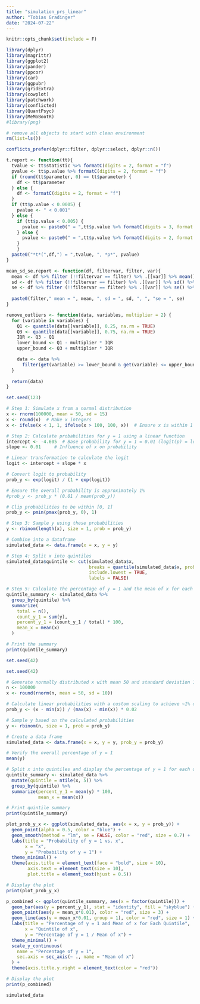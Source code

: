 ```yaml
---
title: "simulation_prs_linear"
author: "Tobias Gradinger"
date: "2024-07-22"
---
```


```r
knitr::opts_chunk$set(include = F)
```

```r
library(dplyr)
library(magrittr)
library(ggplot2)
library(pander)
library(ppcor)
library(car)
library(ggpubr)
library(gridExtra)
library(cowplot)
library(patchwork)
library(conflicted)
library(QuantPsyc)
library(MeMoBootR)
#library(png)
```

```r
# remove all objects to start with clean environment
rm(list=ls())
```

```r
conflicts_prefer(dplyr::filter, dplyr::select, dplyr::n())
```

```r
t.report <- function(tt){
  tvalue <- tt$statistic %>% formatC(digits = 2, format = "f")
  pvalue <- tt$p.value %>% formatC(digits = 2, format = "f")
  if (round(tt$parameter, 0) == tt$parameter) {
    df <- tt$parameter
  } else {
    df <- formatC(digits = 2, format = "f")
  }
  if (tt$p.value < 0.0005) {
    pvalue <- " < 0.001" 
  } else { 
    if (tt$p.value < 0.005) {
      pvalue <- paste0(" = ",tt$p.value %>% formatC(digits = 3, format = "f"))
    } else {
      pvalue <- paste0(" = ",tt$p.value %>% formatC(digits = 2, format = "f"))
    }
    } 
  paste0("*t*(",df,") = ",tvalue, ", *p*", pvalue)
}

mean_sd_se.report <- function(df, filtervar, filter, var){
  mean <- df %>% filter (!!filtervar == filter) %>% .[[var]] %>% mean() %>% round(2)
  sd <- df %>% filter (!!filtervar == filter) %>% .[[var]] %>% sd() %>% round(2)
  se <- df %>% filter (!!filtervar == filter) %>% .[[var]] %>% se() %>% round(2)
  
  paste0(filter," mean = ", mean, ", sd = ", sd, ", ", "se = ", se)
}

remove_outliers <- function(data, variables, multiplier = 2) {
  for (variable in variables) {
    Q1 <- quantile(data[[variable]], 0.25, na.rm = TRUE)
    Q3 <- quantile(data[[variable]], 0.75, na.rm = TRUE)
    IQR <- Q3 - Q1
    lower_bound <- Q1 - multiplier * IQR
    upper_bound <- Q3 + multiplier * IQR

    data <- data %>%
      filter(get(variable) >= lower_bound & get(variable) <= upper_bound)
  }
  
  return(data)
}
```

```r
set.seed(123)

# Step 1: Simulate x from a normal distribution
x <- rnorm(100000, mean = 50, sd = 15)
x <- round(x)  # Make x integers
x <- ifelse(x < 1, 1, ifelse(x > 100, 100, x))  # Ensure x is within 1 to 100

# Step 2: Calculate probabilities for y = 1 using a linear function
intercept <- -4.605  # Base probability for y = 1 = 0.01 (logit(p) = log(p/1-p)) = -4.605
slope <- 0.01     # Influence of x on probability

# Linear transformation to calculate the logit
logit <- intercept + slope * x

# Convert logit to probability
prob_y <- exp(logit) / (1 + exp(logit))

# Ensure the overall probability is approximately 1%
#prob_y <- prob_y * (0.01 / mean(prob_y))

# Clip probabilities to be within [0, 1]
prob_y <- pmin(pmax(prob_y, 0), 1)

# Step 3: Sample y using these probabilities
y <- rbinom(length(x), size = 1, prob = prob_y)

# Combine into a dataframe
simulated_data <- data.frame(x = x, y = y)

# Step 4: Split x into quintiles
simulated_data$quintile <- cut(simulated_data$x, 
                               breaks = quantile(simulated_data$x, probs = seq(0, 1, by = 0.1)), 
                               include.lowest = TRUE, 
                               labels = FALSE)

# Step 5: Calculate the percentage of y = 1 and the mean of x for each quintile
quintile_summary <- simulated_data %>%
  group_by(quintile) %>%
  summarize(
    total = n(),
    count_y_1 = sum(y),
    percent_y_1 = (count_y_1 / total) * 100,
    mean_x = mean(x)
  )

# Print the summary
print(quintile_summary)
```

```r
set.seed(42)

set.seed(42)

# Generate normally distributed x with mean 50 and standard deviation 10
n <- 100000
x <- round(rnorm(n, mean = 50, sd = 10))

# Calculate linear probabilities with a custom scaling to achieve ~1% overall probability of y = 1
prob_y <- (x - min(x)) / (max(x) - min(x)) * 0.02

# Sample y based on the calculated probabilities
y <- rbinom(n, size = 1, prob = prob_y)

# Create a data frame
simulated_data <- data.frame(x = x, y = y, prob_y = prob_y)

# Verify the overall percentage of y = 1
mean(y)

# Split x into quintiles and display the percentage of y = 1 for each quintile
quintile_summary <- simulated_data %>%
  mutate(quintile = ntile(x, 5)) %>%
  group_by(quintile) %>%
  summarize(percent_y_1 = mean(y) * 100,
            mean_x = mean(x))

# Print quintile summary
print(quintile_summary)

```

```r
plot_prob_y_x <- ggplot(simulated_data, aes(x = x, y = prob_y)) +
  geom_point(alpha = 0.5, color = "blue") +
  geom_smooth(method = "lm", se = FALSE, color = "red", size = 0.7) +
  labs(title = "Probability of y = 1 vs. x",
       x = "x",
       y = "Probability of y = 1") +
  theme_minimal() +
  theme(axis.title = element_text(face = "bold", size = 10),
        axis.text = element_text(size = 10),
        plot.title = element_text(hjust = 0.5))

# Display the plot
print(plot_prob_y_x)
```

```r
p_combined <- ggplot(quintile_summary, aes(x = factor(quintile))) +
  geom_bar(aes(y = percent_y_1), stat = "identity", fill = "skyblue") +
  geom_point(aes(y = mean_x*0.01), color = "red", size = 3) +
  geom_line(aes(y = mean_x*0.01, group = 1), color = "red", size = 1) +
  labs(title = "Percentage of y = 1 and Mean of x for Each Quintile",
       x = "Quintile of x",
       y = "Percentage of y = 1 / Mean of x") +
  theme_minimal() +
  scale_y_continuous(
    name = "Percentage of y = 1",
    sec.axis = sec_axis(~ ., name = "Mean of x")
  ) +
  theme(axis.title.y.right = element_text(color = "red"))

# Display the plot
print(p_combined)
```

```r
simulated_data
```


